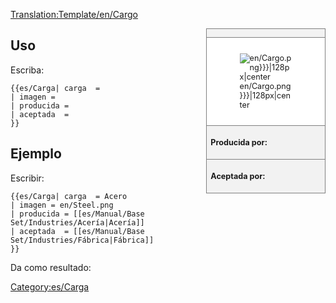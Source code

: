 <noinclude>[[Translation:Template/en/Cargo]]</noinclude><noinclude></noinclude><!--
--><div style="float:right; width:15em; font-size:90%; border:1px solid gray; background-color:#f2f2f2; margin-left:1em; margin-bottom:1em">
<div style="text-align:center; border-bottom:1px solid gray"><strong>{{{carga|Carga}}}</strong></div>
<div style="padding:1em; background-color:white">[[File:{{{imagen|en/Cargo.png}}}|128px|center]]</div>
<div style="border-top:1px solid gray; padding:0.5em"><strong>Producida por:</strong> {{{producida}}}</div>
<div style="border-top:1px solid gray; padding:0.5em"><strong>Aceptada por:</strong> {{{aceptada}}}</div>
</div><noinclude>

{{en/-}}
==Uso==
Escriba:
<pre>{{es/Carga| carga  = 
| imagen = 
| producida =
| aceptada  =
}}</pre>

==Ejemplo==
Escribir:
<pre>{{es/Carga| carga  = Acero
| imagen = en/Steel.png
| producida = [[es/Manual/Base Set/Industries/Acería|Acería]]
| aceptada  = [[es/Manual/Base Set/Industries/Fábrica|Fábrica]]
}}</pre>
Da como resultado:
{{es/Carga| carga  = Acero
| imagen = en/Steel.png
| producida = Acería
| aceptada  = Fábrica
}}
</noinclude><includeonly>[[Category:es/Carga]]</includeonly>